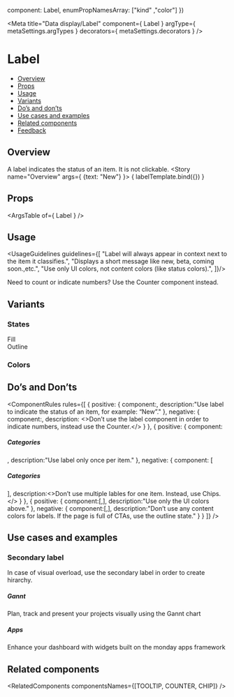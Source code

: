 
  component: Label,
  enumPropNamesArray: ["kind" ,"color"]
})

<Meta
  title="Data display/Label"
  component={ Label }
  argType={ metaSettings.argTypes }
  decorators={ metaSettings.decorators }
/>

<!--- Component template -->


<!--- Component documentation -->

# Label
- [Overview](#overview)
- [Props](#props)
- [Usage](#usage)
- [Variants](#variants)
- [Do’s and don’ts](#dos-and-donts)
- [Use cases and examples](#use-cases-and-examples)
- [Related components](#related-components)
- [Feedback](#feedback)

## Overview
A label indicates the status of an item. It is not clickable.
<Canvas>
  <Story name="Overview"
         args={ {text: "New"} }>
    { labelTemplate.bind({}) }
  </Story>
</Canvas>

## Props
<ArgsTable of={ Label } />

## Usage
<UsageGuidelines guidelines={[
  "Label will always appear in context next to the item it classifies.",
  "Displays a short message like new, beta, coming soon.,etc.",
  "Use only UI colors, not content colors (like status colors).",
]}/>

<Tip title="Check yourself">
  Need to count or indicate numbers? Use the <Link href="/?path=/docs/feedback-counter--overview" size={Link.sizes.SMALL} withoutSpacing>Counter</Link> component instead.
</Tip>

## Variants
### States
<Canvas>
  <Story name="States">
    <div className="monday-storybook-label_group monday-storybook-label_states-gap"><Label text="New" />Fill</div>
    <div className="monday-storybook-label_group monday-storybook-label_states-gap"><Label text="New" kind={Label.kinds.LINE} />Outline</div>
  </Story>
</Canvas>

### Colors
<Canvas>
  <Story name="Colors">
    <div className="monday-storybook-label_group"><Label text="New" /><Label text="New" kind={Label.kinds.LINE} /></div>
    <div className="monday-storybook-label_group"><Label text="New" color={Label.colors.NEGATIVE} /><Label text="New" color={Label.colors.NEGATIVE} kind={Label.kinds.LINE} /></div>
    <div className="monday-storybook-label_group"><Label text="New" color={Label.colors.POSITIVE} /><Label text="New" color={Label.colors.POSITIVE} kind={Label.kinds.LINE} /></div>
    <div className="monday-storybook-label_group"><Label text="New" color={Label.colors.DARK} /><Label text="New" color={Label.colors.DARK} kind={Label.kinds.LINE} /></div>
  </Story>
</Canvas>

## Do’s and Don’ts
<ComponentRules
  rules={[
    {
      positive: {
        component:<Label text="New" />,
        description:"Use label to indicate the status of an item, for example: “New”."
      },
      negative: {
        component:<Label text="123"/>,
        description:
          <>Don’t use the label component in order to indicate numbers, instead use the <Link href="/?path=/docs/feedback-counter--overview" withoutSpacing>Counter.</Link></>
      }
    },
    {
      positive: {
        component:<div className="monday-storybook-label_inline-block"><h5 className="monday-storybook-label_title">Categories</h5><Label text="new" /></div>,
        description:"Use label only once per item."
      },
      negative: {
        component:
          [
            <div className="monday-storybook-label_block">
              <h5>Categories</h5>
              <div className="monday-storybook-label_inline-block"><Label text="Featured" /><Label text="CRM" /><Label text="Export" /></div>
            </div>
          ],
        description:<>Don’t use multiple lables for one item. Instead, use <Link href="/?path=/docs/data-display-chips--overview" withoutSpacing>Chips.</Link></>
      }
    },
    {
      positive: {
        component:[<Label text="New" kind={Label.kinds.LINE} />,<Label text="Beta" />],
        description:"Use only the UI colors above."
      },
      negative: {
        component:[<Label className="monday-storybook-label_bad-lable monday-storybook-label_purple" kind={Label.kinds.LINE} text="Beta" />,<Label className="monday-storybook-label_bad-lable monday-storybook-label_pink" kind={Label.kinds.LINE}  text="Beta" />],
        description:"Don’t use any content colors for labels. If the page is full of CTAs, use the outline state."
      }
    }
  ]}
/>

## Use cases and examples
### Secondary label 
In case of visual overload, use the secondary label in order to create hirarchy.
<Canvas>
  <Story name="Secondary label">
    <MultipleStoryElementsWrapper className="monday-storybook-label_column-block">
      <div className="monday-storybook-label_article">
        <h5 className="monday-storybook-label_title">Gannt</h5>
        <Label text="New" kind={Label.kinds.LINE} />
        <p>Plan, track and present your projects visually using the Gannt chart</p>
      </div>
      <div className="monday-storybook-label_article">
        <h5 className="monday-storybook-label_title">Apps</h5>
        <Label text="New" kind={Label.kinds.LINE} />
        <p>Enhance your dashboard with widgets built on the monday apps framework</p>
      </div>
    </MultipleStoryElementsWrapper>
  </Story>
</Canvas>

## Related components
<RelatedComponents componentsNames={[TOOLTIP, COUNTER, CHIP]} />